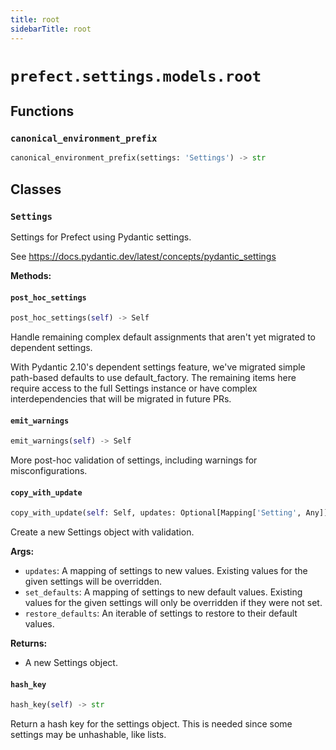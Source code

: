 ```yaml
---
title: root
sidebarTitle: root
---
```


# `prefect.settings.models.root`

## Functions

### `canonical_environment_prefix` <sup><a href="https://github.com/PrefectHQ/prefect/blob/main/src/prefect/settings/models/root.py#L374" target="_blank"><Icon icon="github" size="14" /></a></sup>

```python
canonical_environment_prefix(settings: 'Settings') -> str
```

## Classes

### `Settings` <sup><a href="https://github.com/PrefectHQ/prefect/blob/main/src/prefect/settings/models/root.py#L47" target="_blank"><Icon icon="github" size="14" /></a></sup>


Settings for Prefect using Pydantic settings.

See https://docs.pydantic.dev/latest/concepts/pydantic_settings


**Methods:**

#### `post_hoc_settings` <sup><a href="https://github.com/PrefectHQ/prefect/blob/main/src/prefect/settings/models/root.py#L186" target="_blank"><Icon icon="github" size="14" /></a></sup>

```python
post_hoc_settings(self) -> Self
```

Handle remaining complex default assignments that aren't yet migrated to dependent settings.

With Pydantic 2.10's dependent settings feature, we've migrated simple path-based defaults
to use default_factory. The remaining items here require access to the full Settings instance
or have complex interdependencies that will be migrated in future PRs.


#### `emit_warnings` <sup><a href="https://github.com/PrefectHQ/prefect/blob/main/src/prefect/settings/models/root.py#L242" target="_blank"><Icon icon="github" size="14" /></a></sup>

```python
emit_warnings(self) -> Self
```

More post-hoc validation of settings, including warnings for misconfigurations.


#### `copy_with_update` <sup><a href="https://github.com/PrefectHQ/prefect/blob/main/src/prefect/settings/models/root.py#L251" target="_blank"><Icon icon="github" size="14" /></a></sup>

```python
copy_with_update(self: Self, updates: Optional[Mapping['Setting', Any]] = None, set_defaults: Optional[Mapping['Setting', Any]] = None, restore_defaults: Optional[Iterable['Setting']] = None) -> Self
```

Create a new Settings object with validation.

**Args:**
- `updates`: A mapping of settings to new values. Existing values for the
given settings will be overridden.
- `set_defaults`: A mapping of settings to new default values. Existing values for
the given settings will only be overridden if they were not set.
- `restore_defaults`: An iterable of settings to restore to their default values.

**Returns:**
- A new Settings object.


#### `hash_key` <sup><a href="https://github.com/PrefectHQ/prefect/blob/main/src/prefect/settings/models/root.py#L322" target="_blank"><Icon icon="github" size="14" /></a></sup>

```python
hash_key(self) -> str
```

Return a hash key for the settings object.  This is needed since some
settings may be unhashable, like lists.


